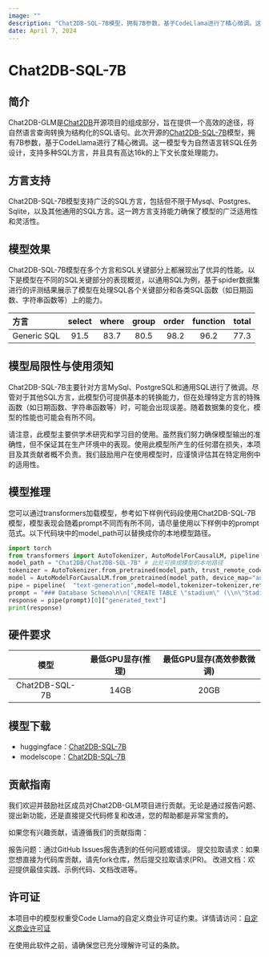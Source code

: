 ```yaml
---
image: ""
description: "Chat2DB-SQL-7B模型，拥有7B参数，基于CodeLlama进行了精心微调。这一模型专为自然语言转SQL任务设计，支持多种SQL方言，并且具有高达16k的上下文长度处理能力。"
date: April 7, 2024
---
```



# Chat2DB-SQL-7B


## 简介

Chat2DB-GLM是[Chat2DB](https://github.com/chat2db/Chat2DB/)开源项目的组成部分，旨在提供一个高效的途径，将自然语言查询转换为结构化的SQL语句。此次开源的[Chat2DB-SQL-7B](https://huggingface.co/Chat2DB/Chat2DB-SQL-7B)模型，拥有7B参数，基于CodeLlama进行了精心微调。这一模型专为自然语言转SQL任务设计，支持多种SQL方言，并且具有高达16k的上下文长度处理能力。

## 方言支持

Chat2DB-SQL-7B模型支持广泛的SQL方言，包括但不限于Mysql、Postgres、Sqlite，以及其他通用的SQL方言。这一跨方言支持能力确保了模型的广泛适用性和灵活性。

## 模型效果

Chat2DB-SQL-7B模型在多个方言和SQL关键部分上都展现出了优异的性能。以下是模型在不同的SQL关键部分的表现概览，以通用SQL为例，基于spider数据集进行的评测结果展示了模型在处理SQL各个关键部分和各类SQL函数（如日期函数、字符串函数等）上的能力。

| 方言         | select | where | group | order | function | total |
|:-----------|:------:|:-----:|:-----:|------:|:--------:|------:|
| Generic SQL | 91.5   | 83.7  | 80.5  | 98.2  | 96.2     | 77.3  |

## 模型局限性与使用须知

Chat2DB-SQL-7B主要针对方言MySql、PostgreSQL和通用SQL进行了微调。尽管对于其他SQL方言，此模型仍可提供基本的转换能力，但在处理特定方言的特殊函数（如日期函数、字符串函数等）时，可能会出现误差。随着数据集的变化，模型的性能也可能会有所不同。

请注意，此模型主要供学术研究和学习目的使用。虽然我们努力确保模型输出的准确性，但不保证其在生产环境中的表现。使用此模型所产生的任何潜在损失，本项目及其贡献者概不负责。我们鼓励用户在使用模型时，应谨慎评估其在特定用例中的适用性。

## 模型推理

您可以通过transformers加载模型，参考如下样例代码段使用Chat2DB-SQL-7B模型，模型表现会随着prompt不同而有所不同，请尽量使用以下样例中的prompt范式。以下代码块中的model_path可以替换成你的本地模型路径。

```python
import torch
from transformers import AutoTokenizer, AutoModelForCausalLM, pipeline
model_path = "Chat2DB/Chat2DB-SQL-7B" # 此处可换成模型的本地路径
tokenizer = AutoTokenizer.from_pretrained(model_path, trust_remote_code=True)
model = AutoModelForCausalLM.from_pretrained(model_path, device_map="auto",trust_remote_code=True, torch_dtype=torch.float16,use_cache=True)
pipe = pipeline(  "text-generation",model=model,tokenizer=tokenizer,return_full_text=False,max_new_tokens=100)
prompt = "### Database Schema\n\n['CREATE TABLE \"stadium\" (\\n\"Stadium_ID\" int,\\n\"Location\" text,\\n\"Name\" text,\\n\"Capacity\" int,\\n\"Highest\" int,\\n\"Lowest\" int,\\n\"Average\" int,\\nPRIMARY KEY (\"Stadium_ID\")\\n);', 'CREATE TABLE \"singer\" (\\n\"Singer_ID\" int,\\n\"Name\" text,\\n\"Country\" text,\\n\"Song_Name\" text,\\n\"Song_release_year\" text,\\n\"Age\" int,\\n\"Is_male\" bool,\\nPRIMARY KEY (\"Singer_ID\")\\n);', 'CREATE TABLE \"concert\" (\\n\"concert_ID\" int,\\n\"concert_Name\" text,\\n\"Theme\" text,\\n\"Stadium_ID\" text,\\n\"Year\" text,\\nPRIMARY KEY (\"concert_ID\"),\\nFOREIGN KEY (\"Stadium_ID\") REFERENCES \"stadium\"(\"Stadium_ID\")\\n);', 'CREATE TABLE \"singer_in_concert\" (\\n\"concert_ID\" int,\\n\"Singer_ID\" text,\\nPRIMARY KEY (\"concert_ID\",\"Singer_ID\"),\\nFOREIGN KEY (\"concert_ID\") REFERENCES \"concert\"(\"concert_ID\"),\\nFOREIGN KEY (\"Singer_ID\") REFERENCES \"singer\"(\"Singer_ID\")\\n);']\n\n\n### Task \n\n基于提供的database schema信息，How many singers do we have?[SQL]\n"
response = pipe(prompt)[0]["generated_text"]
print(response)
```

## 硬件要求

| 模型           | 最低GPU显存(推理) | 最低GPU显存(高效参数微调) |
|:--------------:|:-----------------:|:-------------------------:|
| Chat2DB-SQL-7B |       14GB        |            20GB           |

## 模型下载
- huggingface：[Chat2DB-SQL-7B](https://huggingface.co/Chat2DB/Chat2DB-SQL-7B)
- modelscope：[Chat2DB-SQL-7B](https://modelscope.cn/models/Chat2DB/Chat2DB-SQL-7B/summary)

## 贡献指南
我们欢迎并鼓励社区成员对Chat2DB-GLM项目进行贡献。无论是通过报告问题、提出新功能，还是直接提交代码修复和改进，您的帮助都是非常宝贵的。

如果您有兴趣贡献，请遵循我们的贡献指南：

报告问题：通过GitHub Issues报告遇到的任何问题或错误。
提交拉取请求：如果您想直接为代码库贡献，请先fork仓库，然后提交拉取请求(PR)。
改进文档：欢迎提供最佳实践、示例代码、文档改进等。


## 许可证
本项目中的模型权重受Code Llama的自定义商业许可证约束。详情请访问：[自定义商业许可证](https://llama.meta.com/llama-downloads/)

在使用此软件之前，请确保您已充分理解许可证的条款。

